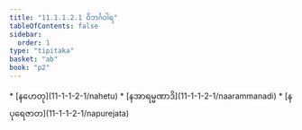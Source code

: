 ```yaml
---
title: "11.1.1.2.1 ဝိဘင်္ဂဝါရ"
tableOfContents: false
sidebar:
  order: 1
type: "tipitaka"
basket: "ab"
book: "p2"
---
```



<DynamicBreadcrumb />



<TableOfContents book="p2" section="11.1.1.2.1">
* [နဟေတု](11-1-1-2-1/nahetu)
* [နအာရမ္မဏာဒိ](11-1-1-2-1/naarammanadi)
* [နပုရေဇာတ](11-1-1-2-1/napurejata)
</TableOfContents>